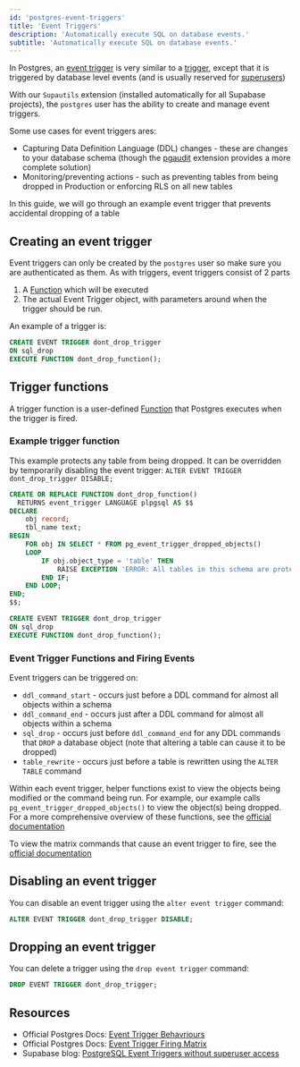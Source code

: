 ```yaml
---
id: 'postgres-event-triggers'
title: 'Event Triggers'
description: 'Automatically execute SQL on database events.'
subtitle: 'Automatically execute SQL on database events.'
---
```


In Postgres, an [event trigger](https://www.postgresql.org/docs/current/event-triggers.html) is very similar to a [trigger](/docs/guides/database/postgres/triggers), except that it is triggered by database level events (and is usually reserved for [superusers](/docs/guides/database/postgres/roles-superuser))

With our `Supautils` extension (installed automatically for all Supabase projects), the `postgres` user has the ability to create and manage event triggers.

Some use cases for event triggers ares:
- Capturing Data Definition Language (DDL) changes - these are changes to your database schema (though the [pgaudit](/docs/guides/database/extensions/pgaudit) extension provides a more complete solution)
- Monitoring/preventing actions - such as preventing tables from being dropped in Production or enforcing RLS on all new tables

In this guide, we will go through an example event trigger that prevents accidental dropping of a table

## Creating an event trigger

Event triggers can only be created by the `postgres` user so make sure you are authenticated as them. As with triggers, event triggers consist of 2 parts

1. A [Function](/docs/guides/database/functions) which will be executed
2. The actual Event Trigger object, with parameters around when the trigger should be run.

An example of a trigger is:

```sql
CREATE EVENT TRIGGER dont_drop_trigger
ON sql_drop
EXECUTE FUNCTION dont_drop_function();
```

## Trigger functions

A trigger function is a user-defined [Function](/docs/guides/database/functions) that Postgres executes when the trigger is fired.

### Example trigger function

This example protects any table from being dropped. It can be overridden by temporarily disabling the event trigger: `ALTER EVENT TRIGGER dont_drop_trigger DISABLE;`

```sql
CREATE OR REPLACE FUNCTION dont_drop_function()
  RETURNS event_trigger LANGUAGE plpgsql AS $$
DECLARE
    obj record;
    tbl_name text;
BEGIN
    FOR obj IN SELECT * FROM pg_event_trigger_dropped_objects()
    LOOP
        IF obj.object_type = 'table' THEN
            RAISE EXCEPTION 'ERROR: All tables in this schema are protected and cannot be dropped';
        END IF;
    END LOOP;
END;
$$;

CREATE EVENT TRIGGER dont_drop_trigger
ON sql_drop
EXECUTE FUNCTION dont_drop_function();
```

### Event Trigger Functions and Firing Events

Event triggers can be triggered on:
- `ddl_command_start` - occurs just before a DDL command for almost all objects within a schema
- `ddl_command_end` - occurs just after a DDL command for almost all objects within a schema
- `sql_drop` - occurs just before `ddl_command_end` for any DDL commands that `DROP` a database object (note that altering a table can cause it to be dropped)
- `table_rewrite` - occurs just before a table is rewritten using the `ALTER TABLE` command

Within each event trigger, helper functions exist to view the objects being modified or the command being run. For example, our example calls `pg_event_trigger_dropped_objects()` to view the object(s) being dropped. For a more comprehensive overview of these functions, see the [official documentation](https://www.postgresql.org/docs/current/event-trigger-definition.html)

To view the matrix commands that cause an event trigger to fire, see the [official documentation](https://www.postgresql.org/docs/current/event-trigger-matrix.html)


## Disabling an event trigger

You can disable an event trigger using the `alter event trigger` command:

```sql
ALTER EVENT TRIGGER dont_drop_trigger DISABLE;
```

## Dropping an event trigger

You can delete a trigger using the `drop event trigger` command:

```sql
DROP EVENT TRIGGER dont_drop_trigger;
```

## Resources

- Official Postgres Docs: [Event Trigger Behavriours](https://www.postgresql.org/docs/current/event-trigger-definition.html)
- Official Postgres Docs: [Event Trigger Firing Matrix](https://www.postgresql.org/docs/current/event-trigger-matrix.html)
- Supabase blog: [PostgreSQL Event Triggers without superuser access](https://supabase.com/blog/event-triggers-wo-superuser)
